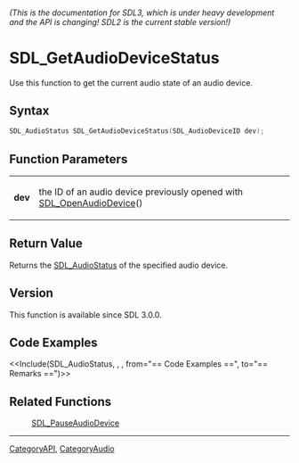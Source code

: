 ====== (This is the documentation for SDL3, which is under heavy development and the API is changing! SDL2 is the current stable version!) ======
= SDL_GetAudioDeviceStatus =

Use this function to get the current audio state of an audio device.

== Syntax ==

<syntaxhighlight lang='c'>
SDL_AudioStatus SDL_GetAudioDeviceStatus(SDL_AudioDeviceID dev);
</syntaxhighlight>

== Function Parameters ==

{|
|'''dev'''
|the ID of an audio device previously opened with [[SDL_OpenAudioDevice]]()
|}

== Return Value ==

Returns the [[SDL_AudioStatus]] of the specified audio device.

== Version ==

This function is available since SDL 3.0.0.

== Code Examples ==

<<Include(SDL_AudioStatus, , , from="== Code Examples ==", to="== Remarks ==")>>

== Related Functions ==

:[[SDL_PauseAudioDevice]]

----
[[CategoryAPI]], [[CategoryAudio]]



